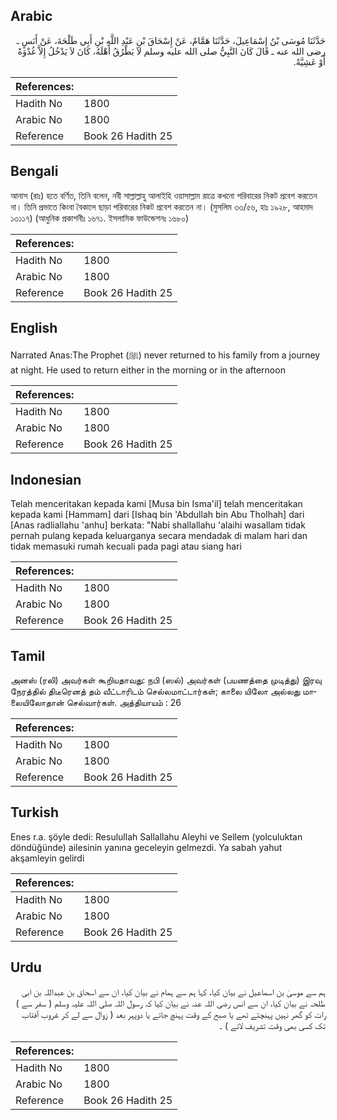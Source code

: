 ## Arabic


<div dir="rtl" lang="ar" style={{fontSize:'larger',backgroundColor:'#f8f9fa',padding:20}}>
حَدَّثَنَا مُوسَى بْنُ إِسْمَاعِيلَ، حَدَّثَنَا هَمَّامٌ، عَنْ إِسْحَاقَ بْنِ عَبْدِ اللَّهِ بْنِ أَبِي طَلْحَةَ، عَنْ أَنَسٍ ـ رضى الله عنه ـ قَالَ كَانَ النَّبِيُّ صلى الله عليه وسلم لاَ يَطْرُقُ أَهْلَهُ، كَانَ لاَ يَدْخُلُ إِلاَّ غُدْوَةً أَوْ عَشِيَّةً‏.‏
</div>
<div style={{backgroundColor:'#f8f9fa',padding:20, marginBottom: 10}}><table> <thead> <tr> <th>References:</th> <th></th> </tr> </thead> <tbody><tr><td>Hadith No</td><td>1800</td></tr><tr><td>Arabic No</td><td>1800</td></tr><tr><td>Reference</td><td>Book 26 Hadith 25</td></tr></tbody></table></div>

## Bengali


<div dir="ltr" lang="bn" style={{fontSize:'larger',backgroundColor:'#f8f9fa',padding:20}}>
আনাস (রাঃ) হতে বর্ণিত, তিনি বলেন, নবী সাল্লাল্লাহু আলাইহি ওয়াসাল্লাম রাত্রে কখনো পরিবারের নিকট প্রবেশ করতেন না। তিনি প্রভাতে কিংবা বৈকালে ছাড়া পরিবারের নিকট প্রবেশ করতেন না। (মুসলিম ৩৩/৫৬, হাঃ ১৯২৮, আহমাদ ১৩১১৭) (আধুনিক প্রকাশনীঃ ১৬৭১. ইসলামিক ফাউন্ডেশনঃ ১৬৮০)
</div>
<div style={{backgroundColor:'#f8f9fa',padding:20, marginBottom: 10}}><table> <thead> <tr> <th>References:</th> <th></th> </tr> </thead> <tbody><tr><td>Hadith No</td><td>1800</td></tr><tr><td>Arabic No</td><td>1800</td></tr><tr><td>Reference</td><td>Book 26 Hadith 25</td></tr></tbody></table></div>

## English


<div dir="ltr" lang="en" style={{fontSize:'larger',backgroundColor:'#f8f9fa',padding:20}}>
Narrated Anas:The Prophet (ﷺ) never returned to his family from a journey at night. He used to return either in the morning or in the afternoon
</div>
<div style={{backgroundColor:'#f8f9fa',padding:20, marginBottom: 10}}><table> <thead> <tr> <th>References:</th> <th></th> </tr> </thead> <tbody><tr><td>Hadith No</td><td>1800</td></tr><tr><td>Arabic No</td><td>1800</td></tr><tr><td>Reference</td><td>Book 26 Hadith 25</td></tr></tbody></table></div>

## Indonesian


<div dir="ltr" lang="id" style={{fontSize:'larger',backgroundColor:'#f8f9fa',padding:20}}>
Telah menceritakan kepada kami [Musa bin Isma'il] telah menceritakan kepada kami [Hammam] dari [Ishaq bin 'Abdullah bin Abu Tholhah] dari [Anas radliallahu 'anhu] berkata: "Nabi shallallahu 'alaihi wasallam tidak pernah pulang kepada keluarganya secara mendadak di malam hari dan tidak memasuki rumah kecuali pada pagi atau siang hari
</div>
<div style={{backgroundColor:'#f8f9fa',padding:20, marginBottom: 10}}><table> <thead> <tr> <th>References:</th> <th></th> </tr> </thead> <tbody><tr><td>Hadith No</td><td>1800</td></tr><tr><td>Arabic No</td><td>1800</td></tr><tr><td>Reference</td><td>Book 26 Hadith 25</td></tr></tbody></table></div>

## Tamil


<div dir="ltr" lang="ta" style={{fontSize:'larger',backgroundColor:'#f8f9fa',padding:20}}>
அனஸ் (ரலி) அவர்கள் கூறியதாவது: நபி (ஸல்) அவர்கள் (பயணத்தை முடித்து) இரவு நேரத்தில் திடீரெனத் தம் வீட்டாரிடம் செல்லமாட்டார்கள்; காலை யிலோ அல்லது மாலையிலோதான் செல்வார்கள். அத்தியாயம் : 26
</div>
<div style={{backgroundColor:'#f8f9fa',padding:20, marginBottom: 10}}><table> <thead> <tr> <th>References:</th> <th></th> </tr> </thead> <tbody><tr><td>Hadith No</td><td>1800</td></tr><tr><td>Arabic No</td><td>1800</td></tr><tr><td>Reference</td><td>Book 26 Hadith 25</td></tr></tbody></table></div>

## Turkish


<div dir="ltr" lang="tr" style={{fontSize:'larger',backgroundColor:'#f8f9fa',padding:20}}>
Enes r.a. şöyle dedi: Resulullah Sallallahu Aleyhi ve Sellem (yolculuktan döndüğünde) ailesinin yanına geceleyin gelmezdi. Ya sabah yahut akşamleyin gelirdi
</div>
<div style={{backgroundColor:'#f8f9fa',padding:20, marginBottom: 10}}><table> <thead> <tr> <th>References:</th> <th></th> </tr> </thead> <tbody><tr><td>Hadith No</td><td>1800</td></tr><tr><td>Arabic No</td><td>1800</td></tr><tr><td>Reference</td><td>Book 26 Hadith 25</td></tr></tbody></table></div>

## Urdu


<div dir="rtl" lang="ur" style={{fontSize:'larger',backgroundColor:'#f8f9fa',padding:20}}>
ہم سے موسیٰ بن اسماعیل نے بیان کیا، کہا ہم سے ہمام نے بیان کیا، ان سے اسحاق بن عبداللہ بن ابی طلحہ نے بیان کیا، ان سے انس رضی اللہ عنہ نے بیان کیا کہ رسول اللہ صلی اللہ علیہ وسلم ( سفر سے ) رات کو گھر نہیں پہنچتے تھے یا صبح کے وقت پہنچ جاتے یا دوپہر بعد ( زوال سے لے کر غروب آفتاب تک کسی بھی وقت تشریف لاتے ) ۔
</div>
<div style={{backgroundColor:'#f8f9fa',padding:20, marginBottom: 10}}><table> <thead> <tr> <th>References:</th> <th></th> </tr> </thead> <tbody><tr><td>Hadith No</td><td>1800</td></tr><tr><td>Arabic No</td><td>1800</td></tr><tr><td>Reference</td><td>Book 26 Hadith 25</td></tr></tbody></table></div>